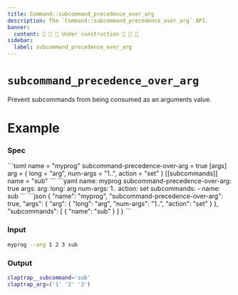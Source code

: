 ```yaml
---
title: Command::subcommand_precedence_over_arg
description: The `Command::subcommand_precedence_over_arg` API.
banner:
  content: 🚧 🚧 🚧 Under construction 🚧 🚧 🚧
sidebar:
  label: subcommand_precedence_over_arg
---
```



# `subcommand_precedence_over_arg` <LinkButton href="https://docs.rs/clap/latest/clap/struct.Command.html#method.subcommand_precedence_over_arg" icon="open-book" variant="minimal"></LinkButton>

<Badge text="since 0.1.0" size="small" />

Prevent subcommands from being consumed as an arguments value.

# Example

### Spec

<Tabs syncKey="format">
  <TabItem label="TOML">
```toml
name = "myprog"
subcommand-precedence-over-arg = true
[args]
arg = { long = "arg", num-args = "1..", action = "set" }
[[subcommands]]
name = "sub"
```
  </TabItem>
  <TabItem label="YAML">
```yaml
name: myprog
subcommand-precedence-over-arg: true
args:
  arg:
    long: arg
    num-args: 1..
    action: set
subcommands:
- name: sub
```
  </TabItem>
  <TabItem label="JSON">
```json
{
  "name": "myprog",
  "subcommand-precedence-over-arg": true,
  "args": {
    "arg": {
      "long": "arg",
      "num-args": "1..",
      "action": "set"
    }
  },
  "subcommands": [
    {
      "name": "sub"
    }
  ]
}
```
  </TabItem>
</Tabs>

### Input

```bash
myprog --arg 1 2 3 sub
```

### Output

```bash
claptrap__subcommand='sub'
claptrap_arg=('1' '2' '3')
```
